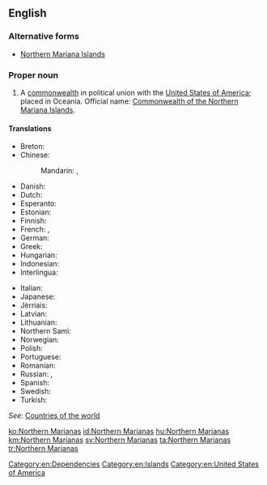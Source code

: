 ==English==
{{wikipedia|Northern Mariana Islands}}

===Alternative forms===
* [[Northern Mariana Islands]]

===Proper noun===
{{en-proper noun}}

# A [[commonwealth]] in political union with the [[United States of America]]; placed in Oceania. Official name: [[Commonwealth of the Northern Mariana Islands]].

====Translations====
{{trans-top|Northern Marianas}}
* Breton: {{t|br|Inizi Mariana an Norzh}}
* Chinese:
*: Mandarin: {{t+|cmn|北馬里亞納群島|sc=Hani}}, {{t|cmn|北马里亚纳群岛|tr=Běi Mǎlǐyǎnà qúndǎo|sc=Hani}}
* Danish: {{t|da|Nordmarianerne}}
* Dutch: {{t|nl|Noordelijke Marianen}}
* Esperanto: {{t|eo|Nord-Marianoj}}
* Estonian: {{t|et|Põhja-Mariaanid}}
* Finnish: {{t|fi|Pohjois-Mariaanit}}
* French: {{t+|fr|îles Mariannes du Nord|f-p}}, {{t|fr|Mariannes du Nord|f-p}}
* German: {{t|de|Nördliche Marianen|f-p}}
* Greek: {{t|el|Νήσοι Βόρειες Μαριάνες}}
* Hungarian: {{t|hu|Északi Mariana-szigetek}}
* Indonesian: {{t|id|Kepulauan Mariana Utara}}
* Interlingua: {{t|ia|Marianas del Norte}}
{{trans-mid}}
* Italian: {{t|it|Marianne settentrionali}}
* Japanese: {{t|ja|北マリアナ諸島|tr=Kita Mariana shotō}}
* Jèrriais: {{t|roa-jer|Mêrriennes du Nord|f-p}}
* Latvian: {{t|lv|Ziemeļu Marianas Salas}}
* Lithuanian: {{t|lt|Marianos Šiaurinės Salos}}
* Northern Sami: {{t|se|Davve-Mariánat}}
* Norwegian: {{t|no|Nord-Marianene}}
* Polish: {{t+|pl|Mariany Północne}}
* Portuguese: {{t|pt|Marianas do Norte}}
* Romanian: {{t|ro|Insulele Mariane de Nord}}
* Russian: {{t|ru|Северные Марианские острова|m-p|tr=Sévernyje Mariánskije ostrová}}, {{t|ru|Северные Марианы|f-p|tr=Sévernyje Mariány}}
* Spanish: {{t+|es|Islas Marianas del Norte}}
* Swedish: {{t+|sv|Nordmarianerna}}
* Turkish: {{t+|tr|Kuzey Mariana Adaları}}
{{trans-bottom}}
''See'': [[Appendix:Countries of the world|Countries of the world]]

[[Category:en:Dependencies]]
[[Category:en:Islands]]
[[Category:en:United States of America]]

[[ko:Northern Marianas]]
[[id:Northern Marianas]]
[[hu:Northern Marianas]]
[[km:Northern Marianas]]
[[sv:Northern Marianas]]
[[ta:Northern Marianas]]
[[tr:Northern Marianas]]